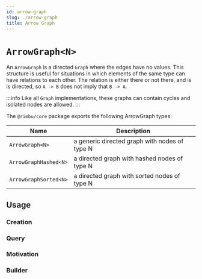 ```yaml
---
id: arrow-graph
slug: ./arrow-graph
title: Arrow Graph
---
```



# `ArrowGraph<N>`

An `ArrowGraph` is a directed `Graph` where the edges have no values. This structure is useful for situations in which elements of the same type can have relations to each other. The relation is either there or not there, and is is directed, so `A -> B` does not imply that `B -> A`.

:::info
Like all `Graph` implementations, these graphs can contain cycles and isolated nodes are allowed.
:::

The `@rimbu/core` package exports the following ArrowGraph types:

| Name                  | Description                                   |
| --------------------- | --------------------------------------------- |
| `ArrowGraph<N>`       | a generic directed graph with nodes of type N |
| `ArrowGraphHashed<N>` | a directed graph with hashed nodes of type N  |
| `ArrowGraphSorted<N>` | a directed graph with sorted nodes of type N  |

## Usage

### Creation

<SandBox path="graph/arrow/non-valued/create.ts" />

### Query

<SandBox path="graph/arrow/non-valued/query.ts" />

### Motivation

<SandBox path="graph/arrow/non-valued/motivation.ts" />

### Builder

<SandBox path="graph/arrow/non-valued/build.ts" />
